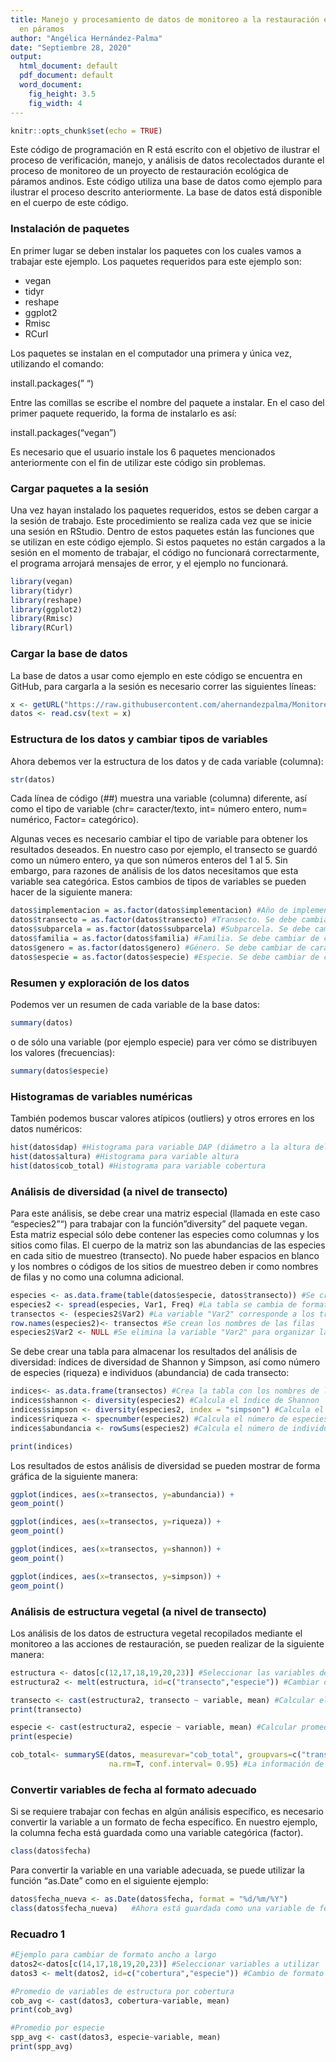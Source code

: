 ```yaml
---
title: Manejo y procesamiento de datos de monitoreo a la restauración ecológica
  en páramos
author: "Angélica Hernández-Palma"
date: "Septiembre 28, 2020"
output:
  html_document: default
  pdf_document: default
  word_document:
    fig_height: 3.5
    fig_width: 4
---
```


```r
knitr::opts_chunk$set(echo = TRUE)
```

Este código de programación en R está escrito con el objetivo de ilustrar el proceso de verificación, manejo, y análisis de datos recolectados durante el proceso de monitoreo de un proyecto de restauración ecológica de páramos andinos. Este código utiliza una base de datos como ejemplo para ilustrar el proceso descrito anteriormente. La base de datos está disponible en el cuerpo de este código.

### Instalación de paquetes
En primer lugar se deben instalar los paquetes con los cuales vamos a trabajar este ejemplo. Los paquetes requeridos para este ejemplo son: 

* vegan
* tidyr
* reshape
* ggplot2
* Rmisc
* RCurl

Los paquetes se instalan en el computador una primera y única vez, utilizando el comando:

install.packages(" ")

Entre las comillas se escribe el nombre del paquete a instalar. En el caso del primer paquete requerido, la forma de instalarlo es así:

install.packages("vegan")

Es necesario que el usuario instale los 6 paquetes mencionados anteriormente con el fin de utilizar este código sin problemas.  

### Cargar paquetes a la sesión
Una vez hayan instalado los paquetes requeridos, estos se deben cargar a la sesión de trabajo. Este procedimiento se realiza cada vez que se inicie una sesión en RStudio. Dentro de estos paquetes están las funciones que se utilizan en este código ejemplo. Si estos paquetes no están cargados a la sesión en el momento de trabajar, el código no funcionará correctarmente, el programa arrojará mensajes de error, y el ejemplo no funcionará. 

```r
library(vegan)
library(tidyr)
library(reshape)
library(ggplot2)
library(Rmisc)
library(RCurl)
```

### Cargar la base de datos
La base de datos a usar como ejemplo en este código se encuentra en GitHub, para cargarla a la sesión es necesario correr las siguientes líneas:

```r
x <- getURL("https://raw.githubusercontent.com/ahernandezpalma/Monitoreo_Paramos_Andinos/master/monitoreo_final.csv")
datos <- read.csv(text = x)
```

### Estructura de los datos y cambiar tipos de variables
Ahora debemos ver la estructura de los datos y de cada variable (columna):

```r
str(datos)
```

Cada línea de código (##) muestra una variable (columna) diferente, así como el tipo de variable (chr= caracter/texto, int= número entero, num= numérico, Factor= categórico).

Algunas veces es necesario cambiar el tipo de variable para obtener los resultados deseados. En nuestro caso por ejemplo, el transecto se guardó como un número entero, ya que son números enteros del 1 al 5. Sin embargo, para razones de análisis de los datos necesitamos que esta variable sea categórica. Estos cambios de tipos de variables se pueden hacer de la siguiente manera:


```r
datos$implementacion = as.factor(datos$implementacion) #Año de implementación. Se debe cambiar de número entero a factor
datos$transecto = as.factor(datos$transecto) #Transecto. Se debe cambiar de número entero a factor
datos$subparcela = as.factor(datos$subparcela) #Subparcela. Se debe cambiar de número entero a factor
datos$familia = as.factor(datos$familia) #Familia. Se debe cambiar de caracter/texto a factor
datos$genero = as.factor(datos$genero) #Género. Se debe cambiar de caracter/texto a factor
datos$especie = as.factor(datos$especie) #Especie. Se debe cambiar de caracter/texto a factor
```

### Resumen y exploración de los datos
Podemos ver un resumen de cada variable de la base datos:

```r
summary(datos)
```

o de sólo una variable (por ejemplo especie) para ver cómo se distribuyen los valores (frecuencias):

```r
summary(datos$especie)
```


### Histogramas de variables numéricas

También podemos buscar valores atípicos (outliers) y otros errores en los datos numéricos:

```r
hist(datos$dap) #Histograma para variable DAP (diámetro a la altura del pecho)
hist(datos$altura) #Histograma para variable altura
hist(datos$cob_total) #Histograma para variable cobertura
```

### Análisis de diversidad (a nivel de transecto)
Para este análisis, se debe crear una matriz especial (llamada en este caso "especies2"") para trabajar con la función "diversity" del paquete vegan. Esta matriz especial sólo debe contener las especies como columnas y los sitios como filas. El cuerpo de la matriz son las abundancias de las especies en cada sitio de muestreo (transecto). No puede haber espacios en blanco y los nombres o códigos de los sitios de muestreo deben ir como nombres de filas y no como una columna adicional. 

```r
especies <- as.data.frame(table(datos$especie, datos$transecto)) #Se crea una tabla de frecuencias
especies2 <- spread(especies, Var1, Freq) #La tabla se cambia de formato para lograr la matriz
transectos <- (especies2$Var2) #La variable "Var2" corresponde a los transectos
row.names(especies2)<- transectos #Se crean los nombres de las filas 
especies2$Var2 <- NULL #Se elimina la variable "Var2" para organizar la matriz en el formato requerido
```

Se debe crear una tabla para almacenar los resultados del análisis de diversidad: índices de diversidad de Shannon y Simpson, así como número de especies (riqueza) e individuos (abundancia) de cada transecto:

```r
indices<- as.data.frame(transectos) #Crea la tabla con los nombres de los transectos en la primera columna
indices$shannon <- diversity(especies2) #Calcula el índice de Shannon
indices$simpson <- diversity(especies2, index = "simpson") #Calcula el índice de Simpson
indices$riqueza <- specnumber(especies2) #Calcula el número de especies
indices$abundancia <- rowSums(especies2) #Calcula el número de individuos

print(indices)
```

Los resultados de estos análisis de diversidad se pueden mostrar de forma gráfica de la siguiente manera:

```r
ggplot(indices, aes(x=transectos, y=abundancia)) +
geom_point()

ggplot(indices, aes(x=transectos, y=riqueza)) +
geom_point()

ggplot(indices, aes(x=transectos, y=shannon)) +
geom_point()

ggplot(indices, aes(x=transectos, y=simpson)) +
geom_point()
```

### Análisis de estructura vegetal (a nivel de transecto)
Los análisis de los datos de estructura vegetal recopilados mediante el monitoreo a las acciones de restauración, se pueden realizar de la siguiente manera:

```r
estructura <- datos[c(12,17,18,19,20,23)] #Seleccionar las variables de estructura vegetal 
estructura2 <- melt(estructura, id=c("transecto","especie")) #Cambiar de formato ancho a formato largo

transecto <- cast(estructura2, transecto ~ variable, mean) #Calcular el promedio por cada cobertura
print(transecto)

especie <- cast(estructura2, especie ~ variable, mean) #Calcular promedio por cada especie
print(especie)
```
```r
cob_total<- summarySE(datos, measurevar="cob_total", groupvars=c("transecto", "especie"), 
                      na.rm=T, conf.interval= 0.95) #La información de una sola variable                                                      de estructura se puede resumir según                                                      varios criterios (groupvars)
```

### Convertir variables de fecha al formato adecuado
Si se requiere trabajar con fechas en algún análisis específico, es necesario convertir la variable a un formato de fecha específico. En nuestro ejemplo, la columna fecha está guardada como una variable categórica (factor). 

```r
class(datos$fecha)
```

Para convertir la variable en una variable adecuada, se puede utilizar la función "as.Date" como en el siguiente ejemplo:

```r
datos$fecha_nueva <- as.Date(datos$fecha, format = "%d/%m/%Y")
class(datos$fecha_nueva)   #Ahora está guardada como una variable de fecha
```

### Recuadro 1

```r
#Ejemplo para cambiar de formato ancho a largo
datos2<-datos[c(14,17,18,19,20,23)] #Seleccionar variables a utilizar 
datos3 <- melt(datos2, id=c("cobertura","especie")) #Cambio de formato ancho a formato largo

#Promedio de variables de estructura por cobertura
cob_avg <- cast(datos3, cobertura~variable, mean)
print(cob_avg)

#Promedio por especie
spp_avg <- cast(datos3, especie~variable, mean)
print(spp_avg)
```
